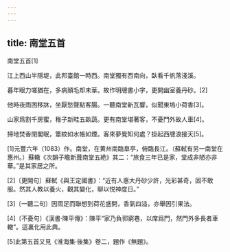 ```yaml
---
---
---
```

title: 南堂五首
---



南堂五首[1]


江上西山半隱堤，此邦臺館一時西。南堂獨有西南向，臥看千帆落淺溪。

暮年眼力嗟猶在，多病顛毛却未華。故作明牕書小字，更開幽室養丹砂。[2]

他時夜雨困移牀，坐厭愁聲點客腸。一聽南堂新瓦響，似聞東塢小荷香[3]。

山家爲割千房蜜，稚子新畦五畝蔬。更有南堂堪著客，不憂門外故人車[4]。

掃地焚香閉閣眠，簟紋如水帳如煙。客來夢覺知何處？掛起西牕浪接天[5]。

[1]元豐六年（1083）作。南堂，在黄州南臨臯亭，俯臨長江。（蘇軾有另一南堂在惠州。）蘇轍《次韻子瞻新葺南堂五絶》其二：“旅食三年已是家，堂成非陋亦非華。”是其家居之所。

[2]〔更開句〕蘇軾《與王定國書》：“近有人惠大丹砂少許，光彩甚奇，固不敢服。然其人教以養火，觀其變化，聊以悦神度日。”

[3]〔一聽二句〕因雨足而聯想到荷花盛開，香氣四溢，亦舉因引果法。

[4]〔不憂句〕《漢書·陳平傳》：陳平“家乃負郭窮巷，以席爲門，然門外多長者車轍”。這裏化用此典。

[5]此第五首又見《淮海集·後集》卷二，題作《無題》。